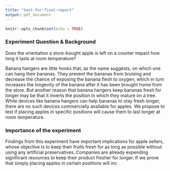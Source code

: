 ```yaml
---
title: "text-for-final-report"
output: pdf_document
---
```


```r
knitr::opts_chunk$set(echo = TRUE)
```
### Experiment Question & Background

Does the orientation a store-bought apple is left on a counter impact how long it lasts at room temperature?

Banana hangers are little hooks that, as the name suggests, on which one can hang their bananas. They prevent the bananas from bruising and decrease the chance of exposing the banana flesh to oxygen, which in turn increases the longevity of the banana after it has been brought home from the store. But another reason that banana hangers keep bananas fresh for longer may be that it inverts the position in which they mature on a tree. While devices like banana hangers can help bananas to stay fresh longer, there are no such devices commercially available for apples. We propose to test if placing apples in specific positions will cause them to last longer at room temperature. 

### Importance of the experiment

Findings from this experiment have important implications for apple sellers, whose objective is to keep their fruits fresh for as long as possible without using any artificial preservatives. Companies are already expending significant resources to keep their product fresher for longer.  If we prove that simply placing apples in certain positions will inc